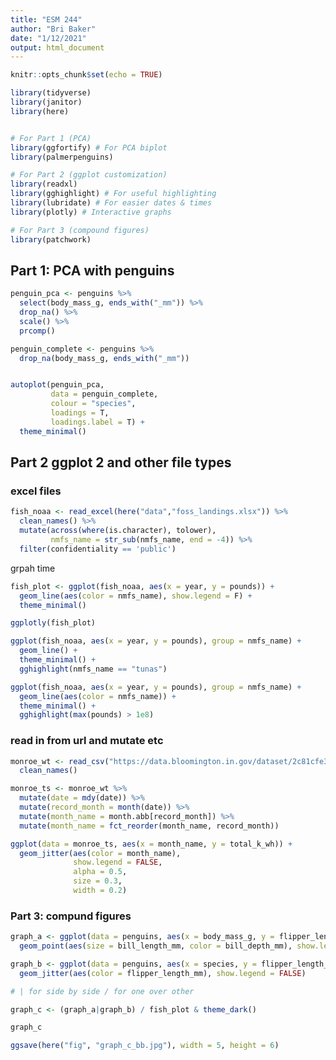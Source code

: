```yaml
---
title: "ESM 244"
author: "Bri Baker"
date: "1/12/2021"
output: html_document
---
```


```r
knitr::opts_chunk$set(echo = TRUE)

library(tidyverse)
library(janitor)
library(here)


# For Part 1 (PCA)
library(ggfortify) # For PCA biplot
library(palmerpenguins)

# For Part 2 (ggplot customization)
library(readxl)
library(gghighlight) # For useful highlighting
library(lubridate) # For easier dates & times
library(plotly) # Interactive graphs

# For Part 3 (compound figures)
library(patchwork)

```

## Part 1: PCA with penguins

```r
penguin_pca <- penguins %>% 
  select(body_mass_g, ends_with("_mm")) %>% 
  drop_na() %>% 
  scale() %>% 
  prcomp()

penguin_complete <- penguins %>% 
  drop_na(body_mass_g, ends_with("_mm"))


autoplot(penguin_pca,
         data = penguin_complete,
         colour = "species",
         loadings = T,
         loadings.label = T) +
  theme_minimal()
```

## Part 2 ggplot 2 and other file types


### excel files
```r
fish_noaa <- read_excel(here("data","foss_landings.xlsx")) %>% 
  clean_names() %>% 
  mutate(across(where(is.character), tolower),
         nmfs_name = str_sub(nmfs_name, end = -4)) %>% 
  filter(confidentiality == 'public')

```

grpah time

```r
fish_plot <- ggplot(fish_noaa, aes(x = year, y = pounds)) +
  geom_line(aes(color = nmfs_name), show.legend = F) +
  theme_minimal()

ggplotly(fish_plot)

ggplot(fish_noaa, aes(x = year, y = pounds), group = nmfs_name) +
  geom_line() +
  theme_minimal() +
  gghighlight(nmfs_name == "tunas")

ggplot(fish_noaa, aes(x = year, y = pounds), group = nmfs_name) +
  geom_line(aes(color = nmfs_name)) +
  theme_minimal() +
  gghighlight(max(pounds) > 1e8)
```

### read in from url and mutate etc

```r

monroe_wt <- read_csv("https://data.bloomington.in.gov/dataset/2c81cfe3-62c2-46ed-8fcf-83c1880301d1/resource/13c8f7aa-af51-4008-80a9-56415c7c931e/download/mwtpdailyelectricitybclear.csv") %>% 
  clean_names()

```

```r
monroe_ts <- monroe_wt %>% 
  mutate(date = mdy(date)) %>% 
  mutate(record_month = month(date)) %>% 
  mutate(month_name = month.abb[record_month]) %>% 
  mutate(month_name = fct_reorder(month_name, record_month))

ggplot(data = monroe_ts, aes(x = month_name, y = total_k_wh)) +
  geom_jitter(aes(color = month_name), 
              show.legend = FALSE,
              alpha = 0.5, 
              size = 0.3,
              width = 0.2)
```

### Part 3: compund figures

```r
graph_a <- ggplot(data = penguins, aes(x = body_mass_g, y = flipper_length_mm)) +
  geom_point(aes(size = bill_length_mm, color = bill_depth_mm), show.legend = FALSE)

graph_b <- ggplot(data = penguins, aes(x = species, y = flipper_length_mm)) +
  geom_jitter(aes(color = flipper_length_mm), show.legend = FALSE)

# | for side by side / for one over other

graph_c <- (graph_a|graph_b) / fish_plot & theme_dark()

graph_c

ggsave(here("fig", "graph_c_bb.jpg"), width = 5, height = 6)
```

